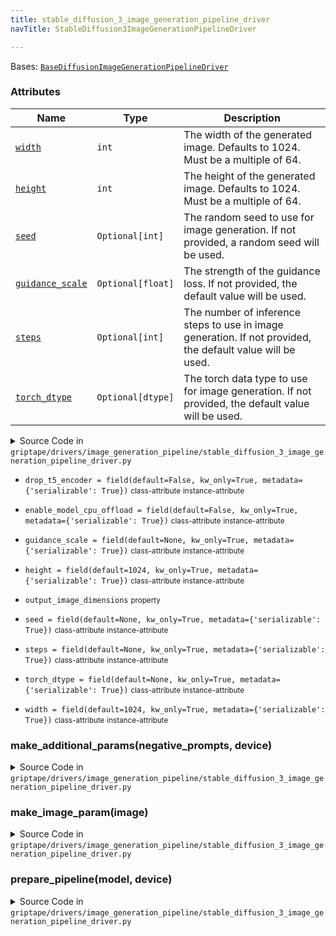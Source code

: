 ```yaml
---
title: stable_diffusion_3_image_generation_pipeline_driver
navTitle: StableDiffusion3ImageGenerationPipelineDriver

---
```


<span id="griptape.drivers.image_generation_pipeline.stable_diffusion_3_image_generation_pipeline_driver.StableDiffusion3ImageGenerationPipelineDriver"></span>

Bases:
 [`BaseDiffusionImageGenerationPipelineDriver`](base_image_generation_pipeline_driver.mdx#griptape.drivers.image_generation_pipeline.base_image_generation_pipeline_driver.BaseDiffusionImageGenerationPipelineDriver "BaseDiffusionImageGenerationPipelineDriver (griptape.drivers.image_generation_pipeline.base_image_generation_pipeline_driver.BaseDiffusionImageGenerationPipelineDriver)")

### Attributes

| Name                                                                                                                                                                                                                                                                                                                                                                                                                                                                                                                                                                                                  | Type              | Description                                                                                                     |
| ----------------------------------------------------------------------------------------------------------------------------------------------------------------------------------------------------------------------------------------------------------------------------------------------------------------------------------------------------------------------------------------------------------------------------------------------------------------------------------------------------------------------------------------------------------------------------------------------------- | ----------------- | --------------------------------------------------------------------------------------------------------------- |
| <a href="stable_diffusion_3_image_generation_pipeline_driver.mdx#griptape.drivers.image_generation_pipeline.stable_diffusion_3_image_generation_pipeline_driver.StableDiffusion3ImageGenerationPipelineDriver.width" title="width = field(default=1024, kw_only=True, metadata={'serializable': True})           class-attribute       instance-attribute    (griptape.drivers.image_generation_pipeline.stable_diffusion_3_image_generation_pipeline_driver.StableDiffusion3ImageGenerationPipelineDriver.width)"><code class="language-python">width</code></a>                                     | `int`             | The width of the generated image. Defaults to 1024. Must be a multiple of 64.<br/>                              |
| <a href="stable_diffusion_3_image_generation_pipeline_driver.mdx#griptape.drivers.image_generation_pipeline.stable_diffusion_3_image_generation_pipeline_driver.StableDiffusion3ImageGenerationPipelineDriver.height" title="height = field(default=1024, kw_only=True, metadata={'serializable': True})           class-attribute       instance-attribute    (griptape.drivers.image_generation_pipeline.stable_diffusion_3_image_generation_pipeline_driver.StableDiffusion3ImageGenerationPipelineDriver.height)"><code class="language-python">height</code></a>                                 | `int`             | The height of the generated image. Defaults to 1024. Must be a multiple of 64.<br/>                             |
| <a href="stable_diffusion_3_image_generation_pipeline_driver.mdx#griptape.drivers.image_generation_pipeline.stable_diffusion_3_image_generation_pipeline_driver.StableDiffusion3ImageGenerationPipelineDriver.seed" title="seed = field(default=None, kw_only=True, metadata={'serializable': True})           class-attribute       instance-attribute    (griptape.drivers.image_generation_pipeline.stable_diffusion_3_image_generation_pipeline_driver.StableDiffusion3ImageGenerationPipelineDriver.seed)"><code class="language-python">seed</code></a>                                         | `Optional[int]`   | The random seed to use for image generation. If not provided, a random seed will be used.<br/>                  |
| <a href="stable_diffusion_3_image_generation_pipeline_driver.mdx#griptape.drivers.image_generation_pipeline.stable_diffusion_3_image_generation_pipeline_driver.StableDiffusion3ImageGenerationPipelineDriver.guidance_scale" title="guidance_scale = field(default=None, kw_only=True, metadata={'serializable': True})           class-attribute       instance-attribute    (griptape.drivers.image_generation_pipeline.stable_diffusion_3_image_generation_pipeline_driver.StableDiffusion3ImageGenerationPipelineDriver.guidance_scale)"><code class="language-python">guidance_scale</code></a> | `Optional[float]` | The strength of the guidance loss. If not provided, the default value will be used.<br/>                        |
| <a href="stable_diffusion_3_image_generation_pipeline_driver.mdx#griptape.drivers.image_generation_pipeline.stable_diffusion_3_image_generation_pipeline_driver.StableDiffusion3ImageGenerationPipelineDriver.steps" title="steps = field(default=None, kw_only=True, metadata={'serializable': True})           class-attribute       instance-attribute    (griptape.drivers.image_generation_pipeline.stable_diffusion_3_image_generation_pipeline_driver.StableDiffusion3ImageGenerationPipelineDriver.steps)"><code class="language-python">steps</code></a>                                     | `Optional[int]`   | The number of inference steps to use in image generation. If not provided, the default value will be used.<br/> |
| <a href="stable_diffusion_3_image_generation_pipeline_driver.mdx#griptape.drivers.image_generation_pipeline.stable_diffusion_3_image_generation_pipeline_driver.StableDiffusion3ImageGenerationPipelineDriver.torch_dtype" title="torch_dtype = field(default=None, kw_only=True, metadata={'serializable': True})           class-attribute       instance-attribute    (griptape.drivers.image_generation_pipeline.stable_diffusion_3_image_generation_pipeline_driver.StableDiffusion3ImageGenerationPipelineDriver.torch_dtype)"><code class="language-python">torch_dtype</code></a>             | `Optional[dtype]` | The torch data type to use for image generation. If not provided, the default value will be used.<br/>          |

<details><summary>Source Code in <code>griptape&#47;drivers&#47;image_generation_pipeline&#47;stable_diffusion_3_image_generation_pipeline_driver.py</code></summary>

```python
@define
class StableDiffusion3ImageGenerationPipelineDriver(BaseDiffusionImageGenerationPipelineDriver):
    """Image generation model driver for Stable Diffusion 3 models.

    For more information, see the HuggingFace documentation for the StableDiffusion3Pipeline:
        https://huggingface.co/docs/diffusers/main/en/api/pipelines/stable_diffusion/stable_diffusion_3

    Attributes:
        width: The width of the generated image. Defaults to 1024. Must be a multiple of 64.
        height: The height of the generated image. Defaults to 1024. Must be a multiple of 64.
        seed: The random seed to use for image generation. If not provided, a random seed will be used.
        guidance_scale: The strength of the guidance loss. If not provided, the default value will be used.
        steps: The number of inference steps to use in image generation. If not provided, the default value will be used.
        torch_dtype: The torch data type to use for image generation. If not provided, the default value will be used.
    """

    width: int = field(default=1024, kw_only=True, metadata={"serializable": True})
    height: int = field(default=1024, kw_only=True, metadata={"serializable": True})
    seed: Optional[int] = field(default=None, kw_only=True, metadata={"serializable": True})
    guidance_scale: Optional[float] = field(default=None, kw_only=True, metadata={"serializable": True})
    steps: Optional[int] = field(default=None, kw_only=True, metadata={"serializable": True})
    torch_dtype: Optional[torch.dtype] = field(default=None, kw_only=True, metadata={"serializable": True})
    enable_model_cpu_offload: bool = field(default=False, kw_only=True, metadata={"serializable": True})
    drop_t5_encoder: bool = field(default=False, kw_only=True, metadata={"serializable": True})

    def prepare_pipeline(self, model: str, device: Optional[str]) -> Any:
        sd3_pipeline = import_optional_dependency(
            "diffusers.pipelines.stable_diffusion_3.pipeline_stable_diffusion_3"
        ).StableDiffusion3Pipeline

        pipeline_params = {}
        if self.torch_dtype is not None:
            pipeline_params["torch_dtype"] = self.torch_dtype

        if self.drop_t5_encoder:
            pipeline_params["text_encoder_3"] = None
            pipeline_params["tokenizer_3"] = None

        # A model can be provided either as a path to a local file
        # or as a HuggingFace model repo name.
        if os.path.isfile(model):
            # If the model provided is a local file (not a directory),
            # we load it using the from_single_file method.
            pipeline = sd3_pipeline.from_single_file(model, **pipeline_params)
        else:
            # If the model is a local directory or hosted on HuggingFace,
            # we load it using the from_pretrained method.
            pipeline = sd3_pipeline.from_pretrained(model, **pipeline_params)

        if self.enable_model_cpu_offload:
            pipeline.enable_model_cpu_offload()

        # Move inference to particular device if requested.
        if device is not None:
            pipeline.to(device)

        return pipeline

    def make_image_param(self, image: Optional[Image]) -> Optional[dict[str, Image]]:
        return None

    def make_additional_params(self, negative_prompts: Optional[list[str]], device: Optional[str]) -> dict[str, Any]:
        torch_generator = import_optional_dependency("torch").Generator

        additional_params = {}
        if negative_prompts:
            additional_params["negative_prompt"] = ", ".join(negative_prompts)

        if self.width is not None:
            additional_params["width"] = self.width

        if self.height is not None:
            additional_params["height"] = self.height

        if self.seed is not None:
            additional_params["generator"] = [torch_generator(device=device).manual_seed(self.seed)]

        if self.guidance_scale is not None:
            additional_params["guidance_scale"] = self.guidance_scale

        if self.steps is not None:
            additional_params["num_inference_steps"] = self.steps

        return additional_params

    @property
    def output_image_dimensions(self) -> tuple[int, int]:
        return self.width, self.height
```

</details>

-   `drop_t5_encoder = field(default=False, kw_only=True, metadata={'serializable': True})` <small>class-attribute</small> <small>instance-attribute</small>  <span id="griptape.drivers.image_generation_pipeline.stable_diffusion_3_image_generation_pipeline_driver.StableDiffusion3ImageGenerationPipelineDriver.drop_t5_encoder"></span> 

-   `enable_model_cpu_offload = field(default=False, kw_only=True, metadata={'serializable': True})` <small>class-attribute</small> <small>instance-attribute</small>  <span id="griptape.drivers.image_generation_pipeline.stable_diffusion_3_image_generation_pipeline_driver.StableDiffusion3ImageGenerationPipelineDriver.enable_model_cpu_offload"></span> 

-   `guidance_scale = field(default=None, kw_only=True, metadata={'serializable': True})` <small>class-attribute</small> <small>instance-attribute</small>  <span id="griptape.drivers.image_generation_pipeline.stable_diffusion_3_image_generation_pipeline_driver.StableDiffusion3ImageGenerationPipelineDriver.guidance_scale"></span> 

-   `height = field(default=1024, kw_only=True, metadata={'serializable': True})` <small>class-attribute</small> <small>instance-attribute</small>  <span id="griptape.drivers.image_generation_pipeline.stable_diffusion_3_image_generation_pipeline_driver.StableDiffusion3ImageGenerationPipelineDriver.height"></span> 

-   `output_image_dimensions` <small>property</small>  <span id="griptape.drivers.image_generation_pipeline.stable_diffusion_3_image_generation_pipeline_driver.StableDiffusion3ImageGenerationPipelineDriver.output_image_dimensions"></span> 

-   `seed = field(default=None, kw_only=True, metadata={'serializable': True})` <small>class-attribute</small> <small>instance-attribute</small>  <span id="griptape.drivers.image_generation_pipeline.stable_diffusion_3_image_generation_pipeline_driver.StableDiffusion3ImageGenerationPipelineDriver.seed"></span> 

-   `steps = field(default=None, kw_only=True, metadata={'serializable': True})` <small>class-attribute</small> <small>instance-attribute</small>  <span id="griptape.drivers.image_generation_pipeline.stable_diffusion_3_image_generation_pipeline_driver.StableDiffusion3ImageGenerationPipelineDriver.steps"></span> 

-   `torch_dtype = field(default=None, kw_only=True, metadata={'serializable': True})` <small>class-attribute</small> <small>instance-attribute</small>  <span id="griptape.drivers.image_generation_pipeline.stable_diffusion_3_image_generation_pipeline_driver.StableDiffusion3ImageGenerationPipelineDriver.torch_dtype"></span> 

-   `width = field(default=1024, kw_only=True, metadata={'serializable': True})` <small>class-attribute</small> <small>instance-attribute</small>  <span id="griptape.drivers.image_generation_pipeline.stable_diffusion_3_image_generation_pipeline_driver.StableDiffusion3ImageGenerationPipelineDriver.width"></span> 

<span id="griptape.drivers.image_generation_pipeline.stable_diffusion_3_image_generation_pipeline_driver.StableDiffusion3ImageGenerationPipelineDriver.make_additional_params"></span>

### make_additional_params(negative_prompts, device)

<details><summary>Source Code in <code>griptape&#47;drivers&#47;image_generation_pipeline&#47;stable_diffusion_3_image_generation_pipeline_driver.py</code></summary>

```python
def make_additional_params(self, negative_prompts: Optional[list[str]], device: Optional[str]) -> dict[str, Any]:
    torch_generator = import_optional_dependency("torch").Generator

    additional_params = {}
    if negative_prompts:
        additional_params["negative_prompt"] = ", ".join(negative_prompts)

    if self.width is not None:
        additional_params["width"] = self.width

    if self.height is not None:
        additional_params["height"] = self.height

    if self.seed is not None:
        additional_params["generator"] = [torch_generator(device=device).manual_seed(self.seed)]

    if self.guidance_scale is not None:
        additional_params["guidance_scale"] = self.guidance_scale

    if self.steps is not None:
        additional_params["num_inference_steps"] = self.steps

    return additional_params
```

</details>

<span id="griptape.drivers.image_generation_pipeline.stable_diffusion_3_image_generation_pipeline_driver.StableDiffusion3ImageGenerationPipelineDriver.make_image_param"></span>

### make_image_param(image)

<details><summary>Source Code in <code>griptape&#47;drivers&#47;image_generation_pipeline&#47;stable_diffusion_3_image_generation_pipeline_driver.py</code></summary>

```python
def make_image_param(self, image: Optional[Image]) -> Optional[dict[str, Image]]:
    return None
```

</details>

<span id="griptape.drivers.image_generation_pipeline.stable_diffusion_3_image_generation_pipeline_driver.StableDiffusion3ImageGenerationPipelineDriver.prepare_pipeline"></span>

### prepare_pipeline(model, device)

<details><summary>Source Code in <code>griptape&#47;drivers&#47;image_generation_pipeline&#47;stable_diffusion_3_image_generation_pipeline_driver.py</code></summary>

```python
def prepare_pipeline(self, model: str, device: Optional[str]) -> Any:
    sd3_pipeline = import_optional_dependency(
        "diffusers.pipelines.stable_diffusion_3.pipeline_stable_diffusion_3"
    ).StableDiffusion3Pipeline

    pipeline_params = {}
    if self.torch_dtype is not None:
        pipeline_params["torch_dtype"] = self.torch_dtype

    if self.drop_t5_encoder:
        pipeline_params["text_encoder_3"] = None
        pipeline_params["tokenizer_3"] = None

    # A model can be provided either as a path to a local file
    # or as a HuggingFace model repo name.
    if os.path.isfile(model):
        # If the model provided is a local file (not a directory),
        # we load it using the from_single_file method.
        pipeline = sd3_pipeline.from_single_file(model, **pipeline_params)
    else:
        # If the model is a local directory or hosted on HuggingFace,
        # we load it using the from_pretrained method.
        pipeline = sd3_pipeline.from_pretrained(model, **pipeline_params)

    if self.enable_model_cpu_offload:
        pipeline.enable_model_cpu_offload()

    # Move inference to particular device if requested.
    if device is not None:
        pipeline.to(device)

    return pipeline
```

</details>
